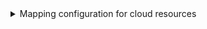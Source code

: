 <details>

<summary>Mapping configuration for cloud resources</summary>

```yaml showLineNumbers
resources:
  - kind: container.googleapis.com/Cluster
    selector:
      query: "true"
    port:
      entity:
        mappings:
          identifier: ".name"
          title: '.name | split("/") | last'
          blueprint: '"gcpCloudResource"'
          properties:
            type: '.name | split("/") | .[-2]'
            location: ".location"
          relations:
            project: ".__project.name"
  - kind: cloudfunctions.googleapis.com/CloudFunction
    selector:
      query: "true"
    port:
      entity:
        mappings:
          identifier: ".name"
          title: '.name | split("/") | last'
          blueprint: '"gcpCloudResource"'
          properties:
            type: '.name | split("/") | .[-2]'
            location: ".location"
          relations:
            project: ".__project.name"
  - kind: pubsub.googleapis.com/Topic
    selector:
      query: "true"
    port:
      entity:
        mappings:
          identifier: ".name"
          title: ".name | split("/") | last"
          blueprint: '"gcpCloudResource"'
          properties:
            type: '.name | split("/") | .[-2]'
            location: ".location"
          relations:
            project: ".__project.name"
```

</details>
